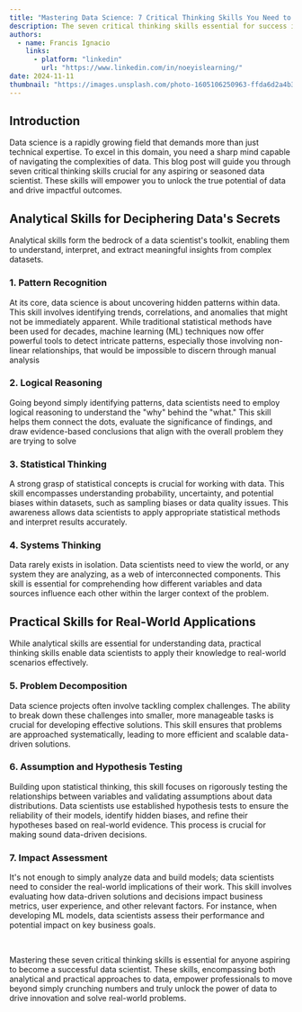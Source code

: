 ```yaml
---
title: "Mastering Data Science: 7 Critical Thinking Skills You Need to Succeed"
description: The seven critical thinking skills essential for success in data science. It explains how these skills help data scientists analyze data, solve problems, and make informed decisions.
authors:
  - name: Francis Ignacio
    links:
      - platform: "linkedin"
        url: "https://www.linkedin.com/in/noeyislearning/"
date: 2024-11-11
thumbnail: "https://images.unsplash.com/photo-1605106250963-ffda6d2a4b32"
---
```


## Introduction

Data science is a rapidly growing field that demands more than just technical expertise. To excel in this domain, you need a sharp mind capable of navigating the complexities of data. This blog post will guide you through seven critical thinking skills crucial for any aspiring or seasoned data scientist. These skills will empower you to unlock the true potential of data and drive impactful outcomes.

## Analytical Skills for Deciphering Data's Secrets

Analytical skills form the bedrock of a data scientist's toolkit, enabling them to understand, interpret, and extract meaningful insights from complex datasets.

### 1. Pattern Recognition

At its core, data science is about uncovering hidden patterns within data. This skill involves identifying trends, correlations, and anomalies that might not be immediately apparent. While traditional statistical methods have been used for decades, machine learning (ML) techniques now offer powerful tools to detect intricate patterns, especially those involving non-linear relationships, that would be impossible to discern through manual analysis

### 2. Logical Reasoning

Going beyond simply identifying patterns, data scientists need to employ logical reasoning to understand the "why" behind the "what." This skill helps them connect the dots, evaluate the significance of findings, and draw evidence-based conclusions that align with the overall problem they are trying to solve

### 3. Statistical Thinking

A strong grasp of statistical concepts is crucial for working with data. This skill encompasses understanding probability, uncertainty, and potential biases within datasets, such as sampling biases or data quality issues. This awareness allows data scientists to apply appropriate statistical methods and interpret results accurately.

### 4. Systems Thinking

Data rarely exists in isolation. Data scientists need to view the world, or any system they are analyzing, as a web of interconnected components. This skill is essential for comprehending how different variables and data sources influence each other within the larger context of the problem.

## Practical Skills for Real-World Applications

While analytical skills are essential for understanding data, practical thinking skills enable data scientists to apply their knowledge to real-world scenarios effectively.

### 5. Problem Decomposition

Data science projects often involve tackling complex challenges. The ability to break down these challenges into smaller, more manageable tasks is crucial for developing effective solutions. This skill ensures that problems are approached systematically, leading to more efficient and scalable data-driven solutions.

### 6. Assumption and Hypothesis Testing

Building upon statistical thinking, this skill focuses on rigorously testing the relationships between variables and validating assumptions about data distributions. Data scientists use established hypothesis tests to ensure the reliability of their models, identify hidden biases, and refine their hypotheses based on real-world evidence. This process is crucial for making sound data-driven decisions.

### 7. Impact Assessment

It's not enough to simply analyze data and build models; data scientists need to consider the real-world implications of their work. This skill involves evaluating how data-driven solutions and decisions impact business metrics, user experience, and other relevant factors. For instance, when developing ML models, data scientists assess their performance and potential impact on key business goals.

<br />

Mastering these seven critical thinking skills is essential for anyone aspiring to become a
successful data scientist. These skills, encompassing both analytical and practical approaches to
data, empower professionals to move beyond simply crunching numbers and truly unlock the power of
data to drive innovation and solve real-world problems.
